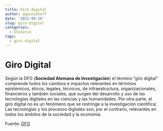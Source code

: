 ```yaml
---
title: Giro digital
author: agusnieto77
date: '2022-09-20'
slug: giro-digital
categories:
  - Glosario
tags:
  - giro digital
---
```


# Giro Digital

Según la DFG (**Sociedad Alemana de Investigación**) el término “giro digital” comprende todos los cambios e impactos relevantes en términos epistémicos, éticos, legales, técnicos, de infraestructura, organizacionales, financieros y también sociales, que surgen del desarrollo y uso de las tecnologías digitales en las ciencias y las humanidades. Por otra parte, el giro digital no es un fenómeno que se restringe a la investigación científica; Las tecnologías y los procesos digitales son, por el contrario, relevantes en todos los ámbitos de la sociedad y la economía.

Fuente: [DFG](https://www.dfg.de/en/research_funding/principles_dfg_funding/digital_turn/index.html)